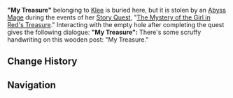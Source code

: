 {{Location Infobox
|image        = "My Treasure".png
|type         = Point of Interest
|region       = Mondstadt
|area         = Starfell Valley
|subarea      = Whispering Woods
}}
'''"My Treasure"''' belonging to [[Klee]] is buried here, but it is stolen by an [[Abyss Mage]] during the events of her [[Story Quest]], "[[The Mystery of the Girl in Red's Treasure]]." Interacting with the empty hole after completing the quest gives the following dialogue:
{{Dialogue start}}
'''"My Treasure":''' There's some scruffy handwriting on this wooden post: "My Treasure."
{{dialogue end}}

==Change History==
{{Change History|1.0}}

==Navigation==
{{PoI Navbox|Mondstadt}}